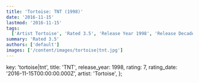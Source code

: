 ```yaml
---
title: 'Tortoise: TNT (1998)'
date: '2016-11-15'
lastmod: '2016-11-15'
tags:
  ['Artist Tortoise', 'Rated 3.5', 'Release Year 1998', 'Release Decade 1990']
summary: 'Rated 3.5'
authors: ['default']
images: ['/content/images/tortoise|tnt.jpg']
---
```


  key: 'tortoise|tnt',
  title: 'TNT',
  release_year: 1998,
  rating: 7,
  rating_date: '2016-11-15T00:00:00.000Z',
  artist: 'Tortoise',
};

<MusicRating data={data} />
